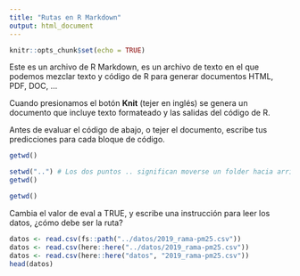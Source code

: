 ```yaml
---
title: "Rutas en R Markdown"
output: html_document
---
```


```r
knitr::opts_chunk$set(echo = TRUE)
```

Este es un archivo de R Markdown, es un archivo de texto en el que podemos
mezclar texto y código de R para generar documentos HTML, PDF, DOC, ...

Cuando presionamos el botón **Knit** (tejer en inglés) se genera un documento 
que incluye texto formateado y las salidas del código de R.

Antes de evaluar el código de abajo, o tejer el documento, escribe tus 
predicciones para cada bloque de código.

```r
getwd()
```

```r
setwd("..") # Los dos puntos .. significan moverse un folder hacia arriba
getwd()
```

```r
getwd()
```

Cambia el valor de eval a TRUE, y escribe una instrucción para leer los datos, 
¿cómo debe ser la ruta?

```r
datos <- read.csv(fs::path("../datos/2019_rama-pm25.csv"))
datos <- read.csv(here::here("../datos/2019_rama-pm25.csv"))
datos <- read.csv(here::here("datos", "2019_rama-pm25.csv"))
head(datos)
```





